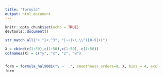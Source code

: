 ```yaml
---
title: "formula"
output: html_document
---
```


```r
knitr::opts_chunk$set(echo = TRUE)
devtools::document()
```

```r
str_match_all("+.^2+.^3", "[~+]\\.\\^([0-9]+)")

```


```r

X = cbind(c(1:50),c(1:50),c(1:50), c(1:50))
colnames(X) = c("y", "x", "z", "w")


form = formula_hal9001("y ~  .", smoothness_orders=0, X, bins = 4, exclusive_dot = F, generate_lower_degrees = F)
form

```



